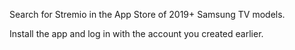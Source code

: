 Search for Stremio in the App Store of 2019+ Samsung TV models.

Install the app and log in with the account you created earlier.
